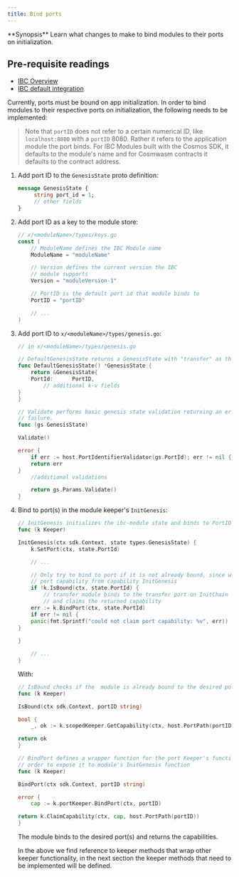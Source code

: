 ```yaml
---
title: Bind ports
---
```


<Note>
**Synopsis**
Learn what changes to make to bind modules to their ports on initialization.
</Note>

<Note>

## Pre-requisite readings

* [IBC Overview](/docs/ibc/v4.6.x/overview)
* [IBC default integration](/docs/ibc/v4.6.x/integration)

</Note>
Currently, ports must be bound on app initialization. In order to bind modules to their respective ports on initialization, the following needs to be implemented:

> Note that `portID` does not refer to a certain numerical ID, like `localhost:8080` with a `portID` 8080. Rather it refers to the application module the port binds. For IBC Modules built with the Cosmos SDK, it defaults to the module's name and for Cosmwasm contracts it defaults to the contract address.

1. Add port ID to the `GenesisState` proto definition:

   ```protobuf
   message GenesisState {
        string port_id = 1;
        // other fields
   }
   ```

2. Add port ID as a key to the module store:

   ```go expandable
   // x/<moduleName>/types/keys.go
   const (
       // ModuleName defines the IBC Module name
       ModuleName = "moduleName"

       // Version defines the current version the IBC
       // module supports
       Version = "moduleVersion-1"

       // PortID is the default port id that module binds to
       PortID = "portID"

       // ...
   )
   ```

3. Add port ID to `x/<moduleName>/types/genesis.go`:

   ```go expandable
   // in x/<moduleName>/types/genesis.go

   // DefaultGenesisState returns a GenesisState with "transfer" as the default PortID.
   func DefaultGenesisState() *GenesisState {
       return &GenesisState{
       PortId:      PortID,
           // additional k-v fields
   }
   }

   // Validate performs basic genesis state validation returning an error upon any
   // failure.
   func (gs GenesisState)

   Validate()

   error {
       if err := host.PortIdentifierValidator(gs.PortId); err != nil {
       return err
   }
       //additional validations

       return gs.Params.Validate()
   }
   ```

4. Bind to port(s) in the module keeper's `InitGenesis`:

   ```go expandable
   // InitGenesis initializes the ibc-module state and binds to PortID.
   func (k Keeper)

   InitGenesis(ctx sdk.Context, state types.GenesisState) {
       k.SetPort(ctx, state.PortId)

       // ...

       // Only try to bind to port if it is not already bound, since we may already own
       // port capability from capability InitGenesis
       if !k.IsBound(ctx, state.PortId) {
           // transfer module binds to the transfer port on InitChain
           // and claims the returned capability
       err := k.BindPort(ctx, state.PortId)
       if err != nil {
       panic(fmt.Sprintf("could not claim port capability: %v", err))
   }
    
   }

       // ...
   }
   ```

   With:

   ```go expandable
   // IsBound checks if the  module is already bound to the desired port
   func (k Keeper)

   IsBound(ctx sdk.Context, portID string)

   bool {
       _, ok := k.scopedKeeper.GetCapability(ctx, host.PortPath(portID))

   return ok
   }

   // BindPort defines a wrapper function for the port Keeper's function in
   // order to expose it to module's InitGenesis function
   func (k Keeper)

   BindPort(ctx sdk.Context, portID string)

   error {
       cap := k.portKeeper.BindPort(ctx, portID)

   return k.ClaimCapability(ctx, cap, host.PortPath(portID))
   }
   ```

   The module binds to the desired port(s) and returns the capabilities.

   In the above we find reference to keeper methods that wrap other keeper functionality, in the next section the keeper methods that need to be implemented will be defined.
